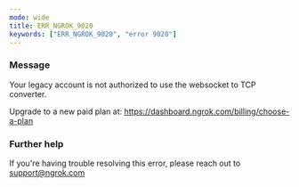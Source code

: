 ```yaml
---
mode: wide
title: ERR_NGROK_9020
keywords: ["ERR_NGROK_9020", "error 9020"]
---
```


### Message

Your legacy account is not authorized to use the websocket to TCP converter.

Upgrade to a new paid plan at: https://dashboard.ngrok.com/billing/choose-a-plan

### Further help

If you're having trouble resolving this error, please reach out to [support@ngrok.com](mailto:support@ngrok.com?subject=Help%20with%20ERR_NGROK_9020)
